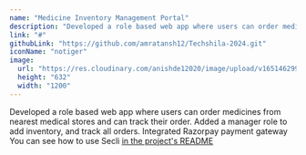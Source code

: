 ```yaml
---
name: "Medicine Inventory Management Portal"
description: "Developed a role based web app where users can order medicines from nearest medical stores and can track their order"
link: "#"
githubLink: "https://github.com/amratansh12/Techshila-2024.git"
iconName: "notiger"
image:
  url: "https://res.cloudinary.com/anishde12020/image/upload/v1651462990/Blogfolio/og2_onx91e.png"
  height: "632"
  width: "1200"
---
```


Developed a role based web app where users can order medicines from nearest medical stores and can track their order.
Added a manager role to add inventory, and track all orders.
Integrated Razorpay payment gateway
You can see how to use Secli [in the project's README](https://github.com/AnishDe12020/secli#readme)
